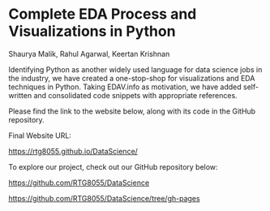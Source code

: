 # Complete EDA Process and Visualizations in Python

Shaurya Malik, Rahul Agarwal, Keertan Krishnan

Identifying Python as another widely used language for data science jobs in the industry, we have created a one-stop-shop for visualizations and EDA techniques in Python. Taking EDAV.info as motivation, we have added self-written and consolidated code snippets with appropriate references.

Please find the link to the website below, along with its code in the GitHub repository.

Final Website URL:

[https://rtg8055.github.io/DataScience/](https://rtg8055.github.io/DataScience/){target="_blank"} 

To explore our project, check out our GitHub repository below:

[https://github.com/RTG8055/DataScience](https://github.com/RTG8055/DataScience){target="_blank"} 

[https://github.com/RTG8055/DataScience/tree/gh-pages](https://github.com/RTG8055/DataScience/tree/gh-pages){target="_blank"}
